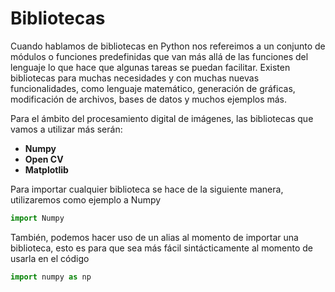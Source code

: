 # Bibliotecas

Cuando hablamos de bibliotecas en Python nos refereimos a un conjunto de módulos o funciones predefinidas que van más allá de las funciones del lenguaje lo que hace que algunas tareas se puedan facilitar.
Existen bibliotecas para muchas necesidades y con muchas nuevas funcionalidades, como lenguaje matemático, generación de gráficas, modificación de archivos, bases de datos y muchos ejemplos más.

Para el ámbito del procesamiento digital de imágenes, las bibliotecas que vamos a utilizar más serán:

- **Numpy**
- **Open CV**
- **Matplotlib**

Para importar cualquier biblioteca se hace de la siguiente manera, utilizaremos como ejemplo a Numpy

```py
import Numpy
```

También, podemos hacer uso de un alias al momento de importar una biblioteca, esto es para que sea más fácil sintácticamente al momento de usarla en el código

```py
import numpy as np
```